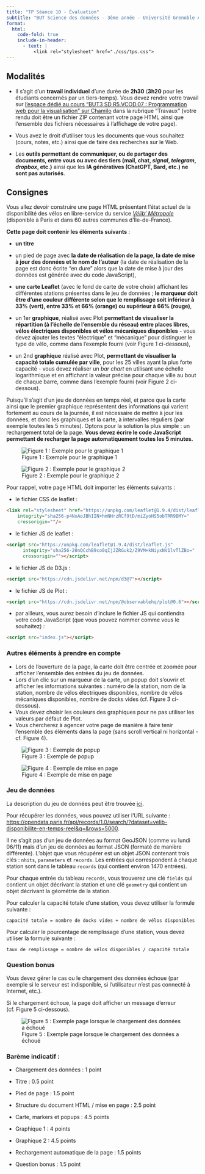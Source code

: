 ```yaml
---
title: "TP Séance 10 - Évaluation"
subtitle: "BUT Science des données - 3ème année - Université Grenoble Alpes"
format:
  html:
    code-fold: true
    include-in-header:
      - text: |
          <link rel="stylesheet" href="./css/tps.css">
---
```



## Modalités

- Il s'agit d'un **travail individuel** d'une durée de **2h30** (**3h20** pour les étudiants concernés par un tiers-temps).
  Vous devez rendre votre travail sur [l'espace dédié au cours "BUT3 SD R5.VCOD.07 : Programmation web pour la visualisation" sur Chamilo](https://chamilo.iut2.univ-grenoble-alpes.fr/courses/BUT3SDVCOD507/)
  dans la rubrique "Travaux" (votre rendu doit être un fichier ZIP contenant votre page HTML ainsi que l'ensemble des fichiers nécessaires à l'affichage de votre page).

- Vous avez le droit d'utiliser tous les documents que vous souhaitez (cours, notes, etc.)
  ainsi que de faire des recherches sur le Web.

- Les **outils permettant de communiquer, ou de partager des documents, entre vous ou avec des tiers (mail, chat, *signal*, *telegram*, *dropbox*, etc.)**
  ainsi que les **IA génératives (ChatGPT, Bard, etc.) ne sont pas autorisés**.


## Consignes

Vous allez devoir construire une page HTML présentant l'état actuel de la disponibilité des vélos en libre-service du service
[*Vélib' Métropole*](https://www.velib-metropole.fr/) (disponible à Paris et dans 60 autres communes d'Île-de-France).

**Cette page doit contenir les éléments suivants** :

- **un titre**

- un pied de page avec **la date de réalisation de la page, la date de mise à jour des données et le nom de l'auteur**
  (la date de réalisation de la page est donc écrite "en dure" alors que la date de mise à jour des données est générée avec du code JavaScript),

- **une carte Leaflet** (avec le fond de carte de votre choix) affichant les différentes stations présentes dans le jeu de données ;
  **le marqueur doit être d'une couleur différente selon que le remplissage
  soit inférieur à 33% (vert), entre 33% et 66% (orange) ou supérieur à 66% (rouge)**,

- un 1er **graphique**, réalisé avec Plot **permettant de visualiser la répartition
  (à l'échelle de l'ensemble du réseau) entre places libres, vélos électriques disponibles et vélos mécaniques disponibles** - vous devez ajouter les
  textes "électrique" et "mécanique" pour distinguer le type de vélo, comme dans l'exemple fourni (voir Figure 1 ci-dessous),

- un 2nd **graphique** réalisé avec Plot, **permettant de visualiser la capacité totale cumulée par ville**, pour les 25 villes ayant la plus forte capacité - vous devez réaliser un *bar chart* en utilisant
  une échelle logarithmique et en affichant la valeur précise pour chaque ville au bout de chaque barre, comme dans l'exemple fourni (voir Figure 2 ci-dessous).

Puisqu'il s'agit d'un jeu de données en temps réel, et parce que la carte ainsi que le premier graphique représentent des informations qui varient fortement au cours de la journée,
il est nécessaire de mettre à jour les données, et donc les graphiques et la carte, à intervalles réguliers (par exemple toutes les 5 minutes).
Optons pour la solution la plus simple : un rechargement total de la page.
**Vous devez écrire le code JavaScript permettant de recharger la page automatiquement toutes les 5 minutes.**

![Figure 1 : Exemple pour le graphique 1](./img/tp9-graphique1.png)

![Figure 2 : Exemple pour le graphique 2](./img/tp9-graphique2.png)


Pour rappel, votre page HTML doit importer les éléments suivants :

- le fichier CSS de leaflet :
```html
<link rel="stylesheet" href="https://unpkg.com/leaflet@1.9.4/dist/leaflet.css"
    integrity="sha256-p4NxAoJBhIIN+hmNHrzRCf9tD/miZyoHS5obTRR9BMY="
    crossorigin=""/>
```

- le fichier JS de leaflet :

```html
<script src="https://unpkg.com/leaflet@1.9.4/dist/leaflet.js"
      integrity="sha256-20nQCchB9co0qIjJZRGuk2/Z9VM+kNiyxNV1lvTlZBo="
      crossorigin=""></script>
```

- le fichier JS de D3.js :

```html
<script src="https://cdn.jsdelivr.net/npm/d3@7"></script>
```

- le fichier JS de Plot :

```html
<script src="https://cdn.jsdelivr.net/npm/@observablehq/plot@0.6"></script>
```

- par ailleurs, vous aurez besoin d'inclure le fichier JS qui contiendra votre code JavaScript (que vous pouvez nommer comme vous le souhaitez) :

```html
<script src="index.js"></script>
```

### Autres éléments à prendre en compte

- Lors de l'ouverture de la page, la carte doit être centrée et zoomée pour afficher l'ensemble des entrées du jeu de données.
- Lors d'un clic sur un marqueur de la carte, un popup doit s'ouvrir et afficher les informations suivantes :
  numéro de la station, nom de la station, nombre de vélos électriques disponibles, nombre de vélos mécaniques disponibles, nombre de docks vides (cf. Figure 3 ci-dessous).
- Vous devez choisir les couleurs des graphiques pour ne pas utiliser les valeurs par défaut de Plot.
- Vous chercherez à agencer votre page de manière à faire tenir l'ensemble des éléments dans la page (sans scroll vertical ni horizontal - cf. Figure 4).

![Figure 3 : Exemple de popup](./img/tp9-popup.png)

![Figure 4 : Exemple de mise en page](./img/tp9-page-totale.png)


### Jeu de données

La description du jeu de données peut être trouvée [ici](https://opendata.paris.fr/explore/dataset/velib-disponibilite-en-temps-reel/information/).

Pour récupérer les données, vous pouvez utiliser l'URL suivante : [https://opendata.paris.fr/api/records/1.0/search/?dataset=velib-disponibilite-en-temps-reel&q=&rows=5000](https://opendata.paris.fr/api/records/1.0/search/?dataset=velib-disponibilite-en-temps-reel&q=&rows=5000).

Il ne s'agit pas d'un jeu de données au format GeoJSON (comme vu lundi 06/11) mais d'un jeu de données au format JSON (formaté de manière différente).
L'objet que vous récupérer est un objet JSON contenant trois clés : `nhits`, `parameters` et `records`.
Les entrées qui correspondent à chaque station sont dans le tableau `records` (qui contient environ 1470 entrées).

Pour chaque entrée du tableau `records`, vous trouverez une clé `fields` qui contient un objet décrivant la station
et une clé `geometry` qui contient un objet décrivant la géométrie de la station.

Pour calculer la capacité totale d'une station, vous devez utiliser la formule suivante :

```
capacité totale = nombre de docks vides + nombre de vélos disponibles
```

Pour calculer le pourcentage de remplissage d'une station, vous devez utiliser la formule suivante :

```
taux de remplissage = nombre de vélos disponibles / capacité totale
```

### Question bonus

Vous devez gérer le cas ou le chargement des données échoue (par exemple si le serveur est indisponible, si l'utilisateur n'est pas connecté à Internet, etc.).

Si le chargement échoue, la page doit afficher un message d'erreur (cf. Figure 5 ci-dessous).

![Figure 5 : Exemple page lorsque le chargement des données a échoué](./img/tp9-error.png)


### Barème indicatif :

- Chargement des données : 1 point
- Titre : 0.5 point
- Pied de page : 1.5 point
- Structure du document HTML / mise en page : 2.5 point
- Carte, markers et popups : 4.5 points
- Graphique 1 : 4 points
- Graphique 2 : 4.5 points
- Rechargement automatique de la page : 1.5 points

- Question bonus : 1.5 point
